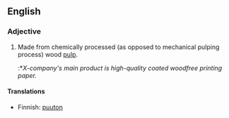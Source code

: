==English==
===Adjective===
{{en-adj|-}}

# {{context|of paper}} Made from chemically processed (as opposed to mechanical pulping process) wood [[pulp]].
#:*''X-company's main product is high-quality coated woodfree printing paper.''

====Translations====
{{top}}
*Finnish: [[puuton]]
{{bottom}}